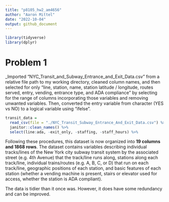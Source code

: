 ```yaml
---
title: "p8105_hw2_am4656"
author: "Aaron Mittel"
date: "2022-10-04"
output: github_document
---
```


```r
library(tidyverse)
library(dplyr)
```

# Problem 1

_Imported "NYC_Transit_and_Subway_Entrance_and_Exit_Data.csv" from a relative file path to my working directory, cleaned column names, and then selected for only "line, station, name, station latitude / longitude, routes served, entry, vending, entrance type, and ADA compliance" by selecting for the range of columns incorporating those variables and removing unwanted variables. Then, converted the entry variable from character (YES vs NO) to a logical variable using "ifelse".

```r
transit_data =
  read_csv(file = "./NYC_Transit_Subway_Entrance_And_Exit_Data.csv") %>% 
  janitor::clean_names() %>%
  select(line:ada, -exit_only, -staffing, -staff_hours) %>%
```

Following these procedures, this dataset is now organized into **19 columns and 1868 rows**. The dataset contains variables describing individual tracks/lines of the New York city subway transit system by the associated street (e.g. 4th Avenue) that the track/line runs along, stations along each track/line, individual trains/routes (e.g. A, B, C, or D) that run on each track/line, geographic positions of each station, and basic features of each station (whether a vending machine is present, stairs or elevator used for access, whether the station is ADA compliant).

The data is tidier than it once was. However, it does have some redundancy and can be improved.



